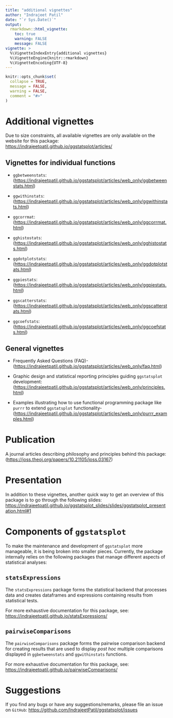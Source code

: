 ```yaml
---
title: "additional vignettes"
author: "Indrajeet Patil"
date: "`r Sys.Date()`"
output:
  rmarkdown::html_vignette:
    toc: true
    warning: FALSE
    message: FALSE
vignette: >
  %\VignetteIndexEntry{additional vignettes}
  %\VignetteEngine{knitr::rmarkdown}
  %\VignetteEncoding{UTF-8}
---
```


```r
knitr::opts_chunk$set(
  collapse = TRUE,
  message = FALSE,
  warning = FALSE,
  comment = "#>"
)
```

# Additional vignettes

Due to size constraints, all available vignettes are only available on the
website for this package: <br>
<https://indrajeetpatil.github.io/ggstatsplot/articles/>

## Vignettes for individual functions

  - `ggbetweenstats`:
    (<https://indrajeetpatil.github.io/ggstatsplot/articles/web_only/ggbetweenstats.html>)

  - `ggwithinstats`:
    (<https://indrajeetpatil.github.io/ggstatsplot/articles/web_only/ggwithinstats.html>)

  - `ggcorrmat`:
    (<https://indrajeetpatil.github.io/ggstatsplot/articles/web_only/ggcorrmat.html>)

  - `gghistostats`:
    (<https://indrajeetpatil.github.io/ggstatsplot/articles/web_only/gghistostats.html>)

  - `ggdotplotstats`:
    (<https://indrajeetpatil.github.io/ggstatsplot/articles/web_only/ggdotplotstats.html>)

  - `ggpiestats`:
    (<https://indrajeetpatil.github.io/ggstatsplot/articles/web_only/ggpiestats.html>)

  - `ggscatterstats`:
    (<https://indrajeetpatil.github.io/ggstatsplot/articles/web_only/ggscatterstats.html>)

  - `ggcoefstats`:
    (<https://indrajeetpatil.github.io/ggstatsplot/articles/web_only/ggcoefstats.html>)

## General vignettes

  - Frequently Asked Questions (FAQ)-
    (<https://indrajeetpatil.github.io/ggstatsplot/articles/web_only/faq.html>)

  - Graphic design and statistical reporting principles guiding `ggstatsplot`
    development:
    (<https://indrajeetpatil.github.io/ggstatsplot/articles/web_only/principles.html>)

  - Examples illustrating how to use functional programming package like `purrr`
    to extend `ggstatsplot` functionality-
    (<https://indrajeetpatil.github.io/ggstatsplot/articles/web_only/purrr_examples.html>)

# Publication

A journal articles describing philosophy and principles behind this package:
(<https://joss.theoj.org/papers/10.21105/joss.03167>)

# Presentation

In addition to these vignettes, another quick way to get an overview of this
package is to go through the following slides:
<https://indrajeetpatil.github.io/ggstatsplot_slides/slides/ggstatsplot_presentation.html#1>

# Components of `ggstatsplot`

To make the maintenance and development of `ggstatsplot` more manageable, it is
being broken into smaller pieces. Currently, the package internally relies on
the following packages that manage different aspects of statistical analyses:

## `statsExpressions`

The `statsExpressions` package forms the statistical backend that processes data
and creates dataframes and expressions containing results from statistical
tests.

For more exhaustive documentation for this package, see:
<https://indrajeetpatil.github.io/statsExpressions/>

## `pairwiseComparisons`

The `pairwiseComparisons` package forms the pairwise comparison backend for
creating results that are used to display *post hoc* multiple comparisons
displayed in `ggbetweenstats` and `ggwithinstats` functions.

For more exhaustive documentation for this package, see:
<https://indrajeetpatil.github.io/pairwiseComparisons/>

# Suggestions

If you find any bugs or have any suggestions/remarks, please file an issue on
`GitHub`: <https://github.com/IndrajeetPatil/ggstatsplot/issues>

